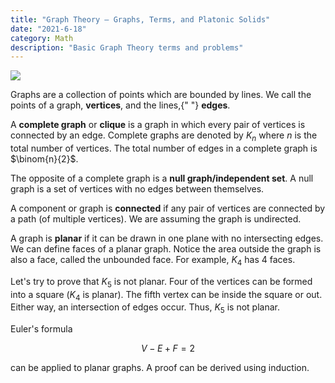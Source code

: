 ```yaml
---
title: "Graph Theory — Graphs, Terms, and Platonic Solids"
date: "2021-6-18"
category: Math
description: "Basic Graph Theory terms and problems"
---
```


<img
  src="/static/graph-theory-terms/graph-1.png"
  className="w-24 float-left mr-10"
/>

<div className="text-justify">
  Graphs are a collection of points which are bounded by lines. We call the
  points of a graph, <strong>vertices</strong>, and the lines,{" "}
  <strong>edges</strong>.
</div>

A **complete graph** or **clique** is a graph in which every pair of vertices is connected by an edge. Complete graphs are denoted by $K_n$ where $n$ is the total number of vertices. The total number of edges in a complete graph is $\binom{n}{2}$.

The opposite of a complete graph is a **null graph/independent set**. A null graph is a set of vertices with no edges between themselves.

A component or graph is **connected** if any pair of vertices are connected by a path (of multiple vertices). We are assuming the graph is undirected.

A graph is **planar** if it can be drawn in one plane with no intersecting edges. We can define faces of a planar graph. Notice the area outside the graph is also a face, called the unbounded face. For example, $K_4$ has $4$ faces.

Let's try to prove that $K_5$ is not planar. Four of the vertices can be formed into a square ($K_4$ is planar). The fifth vertex can be inside the square or out. Either way, an intersection of edges occur. Thus, $K_5$ is not planar.

Euler's formula

$$
V-E+F=2
$$

can be applied to planar graphs. A proof can be derived using induction.

